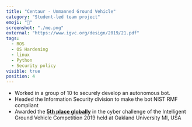 ```yaml
---
title: "Centaur - Unmanned Ground Vehicle"
category: "Student-led team project"
emoji: "🚗"
screenshot: "./me.png"
external: "https://www.igvc.org/design/2019/21.pdf"
tags:
  - ROS
  - OS Hardening
  - linux
  - Python
  - Security policy
visible: true
position: 4
---
```

* Worked in a group of 10 to securely develop an autonomous bot.
* Headed the Information Security division to make the bot NIST RMF compliant
* Awarded the [**5th place globally**](https://www.linkedin.com/in/arindaam-roy/recent-activity/shares/) in the cyber challenge of the Intelligent Ground Vehicle Competition 2019 held at Oakland University MI, USA


